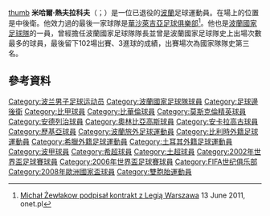 {{NoteTA|G1=football|G2=uefa
|1=zh-hans:热夫拉科夫; zh-hk:施拉高華; zh-tw:熱夫拉科夫;
}}
[[file:Michał_Żewłakow_2011.jpg|thumb]]
'''米哈爾·熱夫拉科夫'''（{{lang-pl|Michał Żewłakow}}；{{bd|1976年|4月22日}}）是一位已退役的[[波蘭|波蘭]]足球運動員。在場上的位置是中後衛。他效力過的最後一家球隊是[[華沙萊吉亞足球俱樂部|華沙萊吉亞足球俱樂部]]<ref>[http://sport.onet.pl/pilka-nozna/michal-zewlakow-podpisal-kontrakt-z-legia-warszawa,1,4417758,wiadomosc.html Michał Żewłakow podpisał kontrakt z Legią Warszawa] {{Webarchive|url=https://archive.is/20120720085124/http://sport.onet.pl/pilka-nozna/michal-zewlakow-podpisal-kontrakt-z-legia-warszawa,1,4417758,wiadomosc.html |date=2012-07-20 }} 13 June 2011, onet.pl</ref>。他也是[[波蘭國家足球隊|波蘭國家足球隊]]的一員，曾經擔任波蘭國家足球隊隊長並曾是波蘭國家足球隊史上出場次數最多的球員，最後留下102場出賽、3進球的成績，出賽場次為國家隊隊史第三名。

==參考資料==
{{Reflist}}

{{Navboxes colour
|title= 波蘭參賽名單
|bg = white
|fg = #D4213D
|list1=
{{2006年世界盃足球賽波蘭參賽名單}}
{{2008年歐洲足球錦標賽波蘭參賽名單}}
}}

{{Authority control}}
{{DEFAULTSORT: Żewłakow, Michał}}
[[Category:波兰男子足球运动员|Category:波兰男子足球运动员]]
[[Category:波蘭國家足球隊球員|Category:波蘭國家足球隊球員]]
[[Category:足球邊後衛|Category:足球邊後衛]]
[[Category:比甲球員|Category:比甲球員]]
[[Category:比華倫球員|Category:比華倫球員]]
[[Category:莫斯克倫精英球員|Category:莫斯克倫精英球員]]
[[Category:安德列治球員|Category:安德列治球員]]
[[Category:奧林比亞高斯球員|Category:奧林比亞高斯球員]]
[[Category:安卡拉高古球員|Category:安卡拉高古球員]]
[[Category:歷基亞球員|Category:歷基亞球員]]
[[Category:波蘭旅外足球運動員|Category:波蘭旅外足球運動員]]
[[Category:比利時外籍足球運動員|Category:比利時外籍足球運動員]]
[[Category:希臘外籍足球運動員|Category:希臘外籍足球運動員]]
[[Category:土耳其外籍足球運動員|Category:土耳其外籍足球運動員]]
[[Category:波甲球員|Category:波甲球員]]
[[Category:希超球員|Category:希超球員]]
[[Category:土超球員|Category:土超球員]]
[[Category:2002年世界盃足球賽球員|Category:2002年世界盃足球賽球員]]
[[Category:2006年世界盃足球賽球員|Category:2006年世界盃足球賽球員]]
[[Category:FIFA世纪俱乐部|Category:FIFA世纪俱乐部]]
[[Category:2008年歐洲國家盃球員|Category:2008年歐洲國家盃球員]]
[[Category:雙胞胎運動員|Category:雙胞胎運動員]]